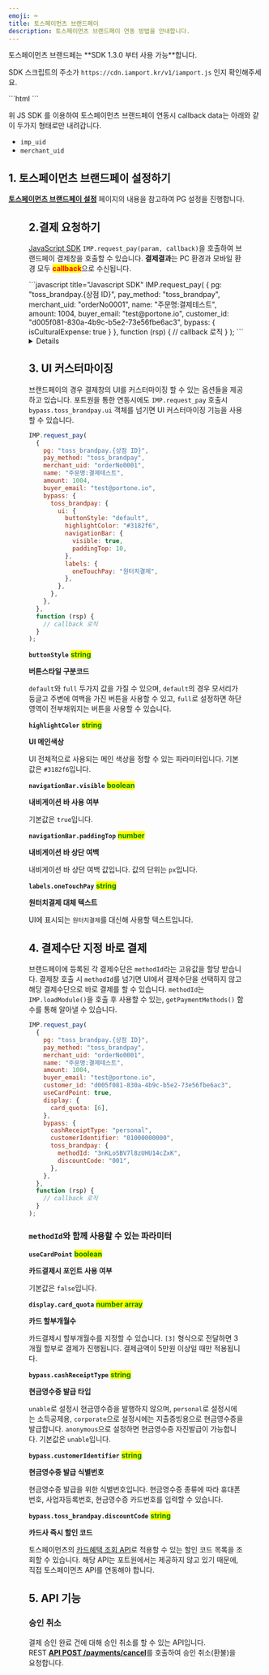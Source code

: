 ```yaml
---
emoji: ⌨
title: 토스페이먼츠 브랜드페이
description: 토스페이먼츠 브랜드페이 연동 방법을 안내합니다.
---
```




<Hint style="warning">
토스페이먼츠 브랜드페는 **SDK 1.3.0 부터 사용 가능**합니다.

SDK 스크립트의 주소가 `https://cdn.iamport.kr/v1/iamport.js` 인지 확인해주세요.

</Hint>

<Hint style="info">
```html
<script src="https://cdn.iamport.kr/v1/iamport.js"></script>
```

위 JS SDK 를 이용하여 토스페이먼츠 브랜드페이 연동시 callback data는
아래와 같이 두가지 형태로만 내려갑니다.

- `imp_uid`
- `merchant_uid`

</Hint>

## 1. 토스페이먼츠 브랜드페이 설정하기

[**토스페이먼츠 브랜드페이 설정**](../../ready/2-pg/pg/toss-brandpay) 페이지의 내용을 참고하여 PG 설정을 진행합니다.

<Figure src="/gitbook-assets/ko/screenshot 2022-05-29 7.38.40.png" />

## 2.결제 요청하기

[JavaScript SDK](../../sdk/javascript-sdk/readme) `IMP.request_pay(param, callback)`을 호출하여 브랜드페이 결제창을 호출할 수 있습니다.
**결제결과**는 PC 환경과 모바일 환경 모두 <mark style="color:red;">**callback**</mark>으로 수신됩니다.

<Tabs>
<Tab title="인증결제창 요청">
```javascript title="Javascript SDK"
IMP.request_pay(
  {
    pg: "toss_brandpay.{상점 ID}",
    pay_method: "toss_brandpay",
    merchant_uid: "orderNo0001",
    name: "주문명:결제테스트",
    amount: 1004,
    buyer_email: "test@portone.io",
    customer_id: "d005f081-830a-4b9c-b5e2-73e56fbe6ac3",
    bypass: {
      isCulturalExpense: true
    }
  },
  function (rsp) {
    // callback 로직
  }
);
```

<Details>
<p slot="summary"><strong>주요 파라미터 설명</strong></p>

**`pg`** <mark style="color:red;">**\***</mark> <mark style="color:green;">**string**</mark>

**PG사 구분코드**

`toss_brandpay` 로 지정하면 됩니다.

**`pay_method`** <mark style="color:red;">**\***</mark> <mark style="color:green;">**string**</mark>

**결제수단 구분코드**

`toss_brandpay` 로 지정하면 됩니다.

**`merchant_uid`** <mark style="color:red;">**\***</mark> <mark style="color:green;">**string**</mark>

**주문번호**

매번 고유하게 채번되어야 합니다.

**`name`** <mark style="color:red;">**\***</mark> <mark style="color:green;">**string**</mark>

**주문명**

**`amount`** <mark style="color:red;">**\***</mark> <mark style="color:green;">**integer**</mark>

**결제금액**

브랜드페이는 한화 결제만 지원합니다. KRW 기준으로 금액을 입력해주세요.

**`buyer_email`** <mark style="color:green;">**string**</mark>

**구매자 email 주소**

**`customer_id`** <mark style="color:green;">**string**</mark>

**구매자 ID**

고객 ID입니다. 다른사용자에게 노출될 경우, 악의적 사용에 대한 문제가 있음으로, 자동 증가하는 숫자는 허용되지 않습니다.
UUID등 충분한 무작위 값을 사용하세요.

**`bypass.isCulturalExpense`** <mark style="color:red;">**\***</mark> <mark style="color:green;">**string**</mark>

**문화비 결제 여부**

해당 결제건이 문화비 결제건인지 나타내는 파라미터입니다. 기본값은 `false`입니다.

</Details>
</Tab>
</Tabs>

## 3. UI 커스터마이징

브랜드페이의 경우 결제창의 UI를 커스터마이징 할 수 있는 옵션들을 제공하고 있습니다.
포트원을 통한 연동시에도 `IMP.request_pay` 호출시 `bypass.toss_brandpay.ui` 객체를 넘기면 UI 커스터마이징 기능을 사용할 수 있습니다.

<Tabs>
<Tab title="UI 커스터마이징">

```javascript title="Javascript SDK"
IMP.request_pay(
  {
    pg: "toss_brandpay.{상점 ID}",
    pay_method: "toss_brandpay",
    merchant_uid: "orderNo0001",
    name: "주문명:결제테스트",
    amount: 1004,
    buyer_email: "test@portone.io",
    bypass: {
      toss_brandpay: {
        ui: {
          buttonStyle: "default",
          highlightColor: "#3182f6",
          navigationBar: {
            visible: true,
            paddingTop: 10,
          },
          labels: {
            oneTouchPay: "원터치결제",
          },
        },
      },
    },
  },
  function (rsp) {
    // callback 로직
  }
);
```

**`buttonStyle`** <mark style="color:green;">**string**</mark>

**버튼스타일 구분코드**

`default`와 `full` 두가지 값을 가질 수 있으며, `default`의 경우 모서리가 둥글고 주변에 여백을 가진 버튼을 사용할 수 있고,
`full`로 설정하면 하단 영역이 전부채워지는 버튼을 사용할 수 있습니다.

**`highlightColor`** <mark style="color:green;">**string**</mark>

**UI 메인색상**

UI 전체적으로 사용되는 메인 색상을 정할 수 있는 파라미터입니다. 기본값은 `#3182f6`입니다.

**`navigationBar.visible`** <mark style="color:green;">**boolean**</mark>

**내비게이션 바 사용 여부**

기본값은 `true`입니다.

**`navigationBar.paddingTop`** <mark style="color:green;">**number**</mark>

**내비게이션 바 상단 여백**

내비게이션 바 상단 여백 값입니다. 값의 단위는 `px`입니다.

**`labels.oneTouchPay`** <mark style="color:green;">**string**</mark>

**원터치결제 대체 텍스트**

UI에 표시되는 `원터치결제`를 대신해 사용할 텍스트입니다.

</Tab>
</Tabs>

## 4. 결제수단 지정 바로 결제

브랜드페이에 등록된 각 결제수단은 `methodId`라는 고유값을 할당 받습니다.
결제창 호출 시 `methodId`를 넘기면 UI에서 결제수단을 선택하지 않고 해당 결제수단으로 바로 결제를 할 수 있습니다.
`methodId`는 `IMP.loadModule()`을 호출 후 사용할 수 있는, `getPaymentMethods()` 함수를 통해 알아낼 수 있습니다.

<Tabs>
<Tab title="바로 결제">

```javascript title="Javascript SDK"
IMP.request_pay(
  {
    pg: "toss_brandpay.{상점 ID}",
    pay_method: "toss_brandpay",
    merchant_uid: "orderNo0001",
    name: "주문명:결제테스트",
    amount: 1004,
    buyer_email: "test@portone.io",
    customer_id: "d005f081-830a-4b9c-b5e2-73e56fbe6ac3",
    useCardPoint: true,
    display: {
      card_quota: [6],
    },
    bypass: {
      cashReceiptType: "personal",
      customerIdentifier: "01000000000",
      toss_brandpay: {
        methodId: "3nKLoSBV7l8zUHU14cZxK",
        discountCode: "001",
      },
    },
  },
  function (rsp) {
    // callback 로직
  }
);
```

### `methodId`와 함께 사용할 수 있는 파라미터

**`useCardPoint`** <mark style="color:green;">**boolean**</mark>

**카드결제시 포인트 사용 여부**

기본값은 `false`입니다.

**`display.card_quota`** <mark style="color:green;">**number array**</mark>

**카드 할부개월수**

카드결제시 할부개월수를 지정할 수 있습니다. `[3]` 형식으로 전달하면 3개월 할부로 결제가 진행됩니다.
결제금액이 5만원 이상일 때만 적용됩니다.

**`bypass.cashReceiptType`** <mark style="color:green;">**string**</mark>

**현금영수증 발급 타입**

`unable`로 설정시 현금영수증을 발행하지 않으며, `personal`로 설정시에는 소득공제용, `corporate`으로 설정시에는 지출증빙용으로 현금영수증을 발급합니다.
`anonymous`으로 설정하면 현금영수증 자진발급이 가능합니다. 기본값은 `unable`입니다.

**`bypass.customerIdentifier`** <mark style="color:green;">**string**</mark>

**현금영수증 발급 식별번호**

현금영수증 발급을 위한 식별번호입니다. 현금영수증 종류에 따라 휴대폰번호, 사업자등록번호, 현금영수증 카드번호를 입력할 수 있습니다.

**`bypass.toss_brandpay.discountCode`** <mark style="color:green;">**string**</mark>

**카드사 즉시 할인 코드**

토스페이먼츠의 [카드혜택 조회 API](https://docs.tosspayments.com/reference#%EC%B9%B4%EB%93%9C-%ED%98%9C%ED%83%9D-%EC%A1%B0%ED%9A%8C-1)로 적용할 수 있는 할인 코드 목록을 조회할 수 있습니다.
해당 API는 포트원에서는 제공하지 않고 있기 때문에, 직접 토스페이먼츠 API를 연동해야 합니다.

</Tab>
</Tabs>

## 5. API 기능

### 승인 취소

결제 승인 완료 건에 대해 승인 취소를 할 수 있는 API입니다.\
REST [**API POST /payments/cancel**](../../../api/api-1/api)를 호출하여 승인 취소(환불)을 요청합니다.
